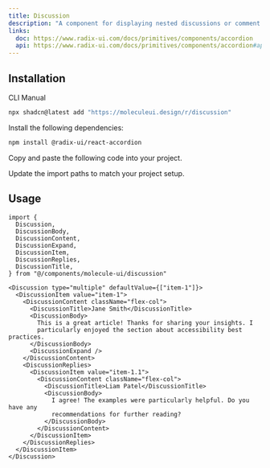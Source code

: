 ```yaml
---
title: Discussion
description: "A component for displaying nested discussions or comment threads."
links:
  doc: https://www.radix-ui.com/docs/primitives/components/accordion
  api: https://www.radix-ui.com/docs/primitives/components/accordion#api-reference
---
```


<ComponentPreview name="discussion-demo" />

## Installation

<Tabs defaultValue='cli'>

<TabsList>
  <TabsTrigger value="cli">CLI</TabsTrigger>
  <TabsTrigger value="manual">Manual</TabsTrigger>
</TabsList>

<TabsContent value='cli'>

```bash
npx shadcn@latest add "https://moleculeui.design/r/discussion"
```

</TabsContent>

<TabsContent value='manual'>

<Steps>

<Step>Install the following dependencies:</Step>

```bash
npm install @radix-ui/react-accordion
```

<Step>Copy and paste the following code into your project.</Step>

<ComponentSource
  title="components/molecule-ui/discussion.tsx"
  name="discussion"
/>

<Step>Update the import paths to match your project setup.</Step>

</Steps>

</TabsContent>

</Tabs>

<div className='mb-6'>

## Usage

```tsx
import {
  Discussion,
  DiscussionBody,
  DiscussionContent,
  DiscussionExpand,
  DiscussionItem,
  DiscussionReplies,
  DiscussionTitle,
} from "@/components/molecule-ui/discussion"
```

```tsx
<Discussion type="multiple" defaultValue={["item-1"]}>
  <DiscussionItem value="item-1">
    <DiscussionContent className="flex-col">
      <DiscussionTitle>Jane Smith</DiscussionTitle>
      <DiscussionBody>
        This is a great article! Thanks for sharing your insights. I
        particularly enjoyed the section about accessibility best practices.
      </DiscussionBody>
      <DiscussionExpand />
    </DiscussionContent>
    <DiscussionReplies>
      <DiscussionItem value="item-1.1">
        <DiscussionContent className="flex-col">
          <DiscussionTitle>Liam Patel</DiscussionTitle>
          <DiscussionBody>
            I agree! The examples were particularly helpful. Do you have any
            recommendations for further reading?
          </DiscussionBody>
        </DiscussionContent>
      </DiscussionItem>
    </DiscussionReplies>
  </DiscussionItem>
</Discussion>
```

</div>
